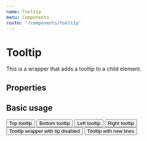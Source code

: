 ```yaml
---
name: Tooltip
menu: Components
route: '/components/tooltip'
---
```





# Tooltip

This is a wrapper that adds a tooltip to a child element.
 
## Properties
<Props of={Tooltip} />

## Basic usage

<Playground>
  <Tooltip tipText='Top tooltip' position='top'><button>Top tooltip</button></Tooltip>
  <Tooltip tipText='Bottom tooltip' position='bottom'><button>Bottom tooltip</button></Tooltip>
  <Tooltip tipText='Left tooltip' position='left'><button>Left tooltip</button></Tooltip>
  <Tooltip tipText='Right tooltip' position='right'><button>Right tooltip</button></Tooltip>
  <Tooltip tipText='Right tooltip' position='right' hideTip={true}><button>Tooltip wrapper with tip disabled</button></Tooltip>
  <Tooltip tipText='One\nTwo\nThree' position='right'><button>Tooltip with new lines</button></Tooltip>
  
</Playground>